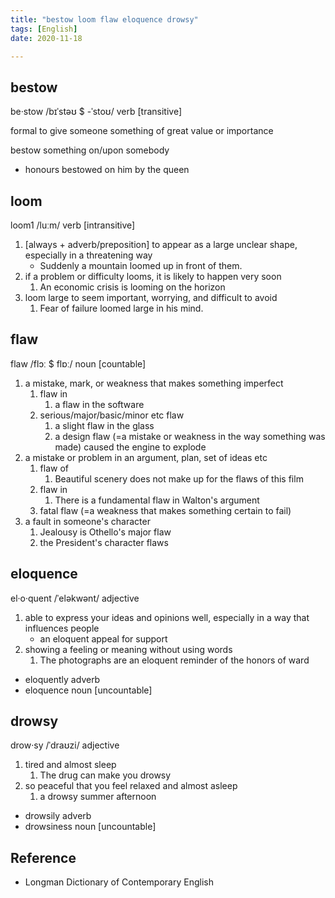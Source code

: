 ```yaml
---
title: "bestow loom flaw eloquence drowsy"
tags: [English]
date: 2020-11-18

---
```


## bestow

be·stow /bɪˈstəʊ $ -ˈstoʊ/ verb [transitive]

formal to give someone something of great value or importance

bestow something on/upon somebody

- honours bestowed on him by the queen

## loom

loom1 /luːm/ verb [intransitive]

1. [always + adverb/preposition] to appear as a large unclear shape, especially
   in a threatening way
   - Suddenly a mountain loomed up in front of them.
2. if a problem or difficulty looms, it is likely to happen very soon
   1. An economic crisis is looming on the horizon
3. loom large to seem important, worrying, and difficult to avoid
   1. Fear of failure loomed large in his mind.

## flaw

flaw /flɔː $ flɒː/ noun [countable]

1. a mistake, mark, or weakness that makes something imperfect
   1. flaw in
      1. a flaw in the software
   2. serious/major/basic/minor etc flaw
      1. a slight flaw in the glass
      2. a design flaw (=a mistake or weakness in the way something was made)
         caused the engine to explode
2. a mistake or problem in an argument, plan, set of ideas etc
   1. flaw of
      1. Beautiful scenery does not make up for the flaws of this film
   2. flaw in
      1. There is a fundamental flaw in Walton's argument
   3. fatal flaw (=a weakness that makes something certain to fail)
3. a fault in someone's character
   1. Jealousy is Othello's major flaw
   2. the President's character flaws

## eloquence

el·o·quent /ˈeləkwənt/ adjective

1. able to express your ideas and opinions well, especially in a way that
   influences people
   - an eloquent appeal for support
2. showing a feeling or meaning without using words
   1. The photographs are an eloquent reminder of the honors of ward

- eloquently adverb
- eloquence noun [uncountable]

## drowsy

drow·sy /ˈdraʊzi/ adjective

1. tired and almost sleep
   1. The drug can make you drowsy
2. so peaceful that you feel relaxed and almost asleep
   1. a drowsy summer afternoon

- drowsily adverb
- drowsiness noun [uncountable]

## Reference

- Longman Dictionary of Contemporary English
